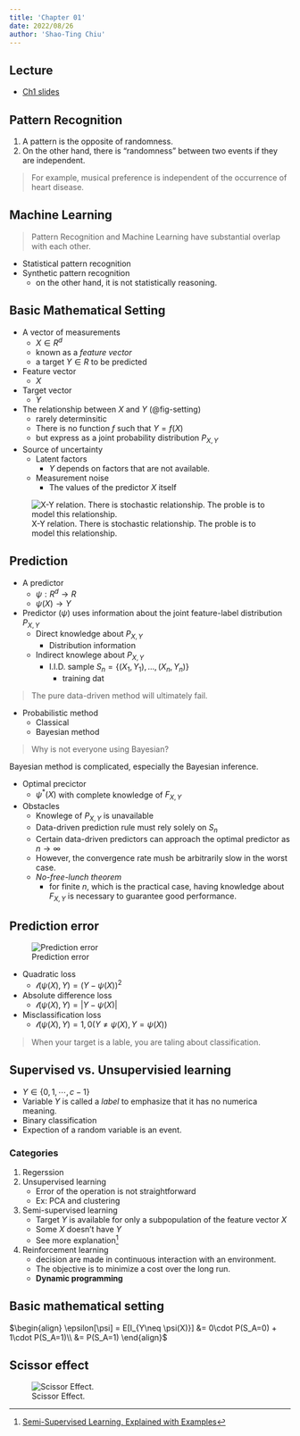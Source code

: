 ```yaml
---
title: 'Chapter 01'
date: 2022/08/26
author: 'Shao-Ting Chiu'
---
```


## Lecture

- [Ch1 slides](https://tamucs-my.sharepoint.com/:b:/g/personal/stchiu_tamu_edu/EX5AsYOTIeJCv0bQtxTiNfUB7c8wSA40jpmOgTCORBBLnw?e=auUpBt)


## Pattern Recognition

1. A pattern is the opposite of randomness.
1. On the other hand, there is "randomness" between two events if they are independent.


> For example, musical preference is independent of the occurrence of heart disease.

## Machine Learning

> Pattern Recognition and Machine Learning have substantial overlap with each other.

- Statistical pattern recognition
- Synthetic pattern recognition
    - on the other hand, it is not statistically reasoning.

## Basic Mathematical Setting

- A vector of measurements
    - $X\in R^d$
    - known as a *feature vector*
    - a target $Y\in R$ to be predicted
- Feature vector
    - $X$
- Target vector
    - $Y$
- The relationship between $X$ and $Y$ (@fig-setting)
    - rarely determinsitic
    - There is no function $f$ such that $Y=f(X)$
    - but express as a joint probability distribution $P_{X,Y}$
- Source of uncertainty
    - Latent factors
        - $Y$ depends on factors that are not available.
    - Measurement noise
        - The values of the predictor $X$ itself

![X-Y relation. There is stochastic relationship. The proble is to model this relationship.](img/ch2_mathmatical-setting.png){#fig-setting}

## Prediction

- A predictor
    - $\psi: R^d \to R$
    - $\psi(X) \to Y$
- Predictor ($\psi$) uses information about the joint feature-label distribution $P_{X,Y}$
    - Direct knowledge about $P_{X,Y}$
        - Distribution information
    - Indirect knowlege about $P_{X,Y}$
        - I.I.D. sample $S_n =\{(X_1,Y_1),...,(X_n, Y_n)\}$
            - training dat
            
> The pure data-driven method will ultimately fail.

- Probabilistic method
    - Classical
    - Bayesian method

> Why is not everyone using Bayesian?

Bayesian method is complicated, especially the Bayesian inference.

- Optimal precictor
    - $\psi^{*}(X)$ with complete knowledge of $F_{X,Y}$
- Obstacles
    - Knowlege of $P_{X,Y}$ is unavailable
    - Data-driven prediction rule must rely solely on $S_{n}$
    - Certain data-driven predictors can approach the optimal predictor as $n\to \infty$
    - However, the convergence rate mush be arbitrarily slow in the worst case.
    - *No-free-lunch theorem*
        - for finite $n$, which is the practical case, having knowledge about $F_{X,Y}$ is necessary to guarantee good performance.


## Prediction error


![Prediction error](img/ch2_error.png){#fig-error}

- Quadratic loss    
    - $\mathcal{l}(\psi(X),Y) = (Y-\psi(X))^2$
- Absolute difference loss
    - $\mathcal{l}(\psi(X),Y) = |Y-\psi(X)|$
- Misclassification loss
    - $\mathcal{l}(\psi(X),Y) = 1, 0 (Y\neq \psi(X), Y=\psi(X))$

> When your target is a lable, you are taling about classification.

## Supervised vs. Unsupervisied learning

- $Y\in \{0,1,\cdots, c-1\}$
- Variable $Y$ is called a *label* to emphasize that it has no numerica meaning.
- Binary classification
- Expection of a random variable is an event.

### Categories

1. Regerssion
2. Unsupervised learning
    - Error of the operation is not straightforward
    - Ex: PCA and clustering
3. Semi-supervised learning
    - Target $Y$ is available for only a subpopulation of the feature vector $X$
    - Some $X$ doesn't have $Y$
    - See more explanation[^semi]
4. Reinforcement learning
    - decision are made in continuous interaction with an environment.
    - The objective is to minimize a cost over the long run.
    - **Dynamic programming**

[^semi]: [Semi-Supervised Learning, Explained with Examples](https://www.altexsoft.com/blog/semi-supervised-learning/)

## Basic mathematical setting

$\begin{align}
\epsilon[\psi] = E[I_{Y\neq \psi(X)}] &= 0\cdot P(S_A=0) + 1\cdot P(S_A=1)\\
        &= P(S_A=1)
\end{align}$

## Scissor effect

![Scissor Effect.](img/ch1_scissor.png)

